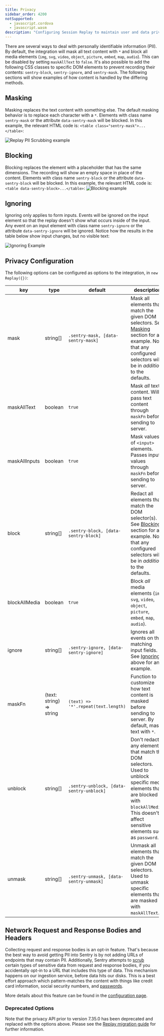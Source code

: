 ```yaml
---
title: Privacy
sidebar_order: 4200
notSupported:
  - javascript.cordova
  - javascript.wasm
description: "Configuring Session Replay to maintain user and data privacy."
---
```


<Include name="beta-note-session-replay.mdx" />

There are several ways to deal with personally identifiable information (PII). By default, the integration will mask all text content with `*` and block all media elements (`img`, `svg`, `video`, `object`, `picture`, `embed`, `map`, `audio`). This can be disabled by setting `maskAllText` to `false`. It's also possible to add the following CSS classes to specific DOM elements to prevent recording their contents: `sentry-block`, `sentry-ignore`, and `sentry-mask`. The following sections will show examples of how content is handled by the differing methods.

## Masking

Masking replaces the text content with something else. The default masking behavior is to replace each character with a `*`. Elements with class name `sentry-mask` or the attribute `data-sentry-mask` will be blocked. In this example, the relevant HTML code is: `<table class="sentry-mask">...</table>`:

![Replay PII Scrubbing example](masking.png)

## Blocking

Blocking replaces the element with a placeholder that has the same dimensions. The recording will show an empty space in place of the content. Elements with class name `sentry-block` or the attribute `data-sentry-block` will be blocked. In this example, the relevant HTML code is: `<table data-sentry-block>...</table>`:
![Blocking example](./blocking.png)

## Ignoring

Ignoring only applies to form inputs. Events will be ignored on the input element so that the replay doesn't show what occurs inside of the input. Any event on an input element with class name `sentry-ignore` or the attribute `data-sentry-ignore` will be ignored. Notice how the results in the table below show input changes, but no visible text:

![Ignoring Example](./ignoring.gif)

## Privacy Configuration

The following options can be configured as options to the integration, in `new Replay({})`:

| key           | type                     | default                                  | description                                                                                                                                                                                       |
| ------------- | ------------------------ | ---------------------------------------- | ------------------------------------------------------------------------------------------------------------------------------------------------------------------------------------------------- |
| mask          | string[]                 | `.sentry-mask, [data-sentry-mask]`       | Mask all elements that match the given DOM selectors. See [Masking](#masking) section for an example. Note that any configured selectors will be in _addition_ to the defaults.                   |
| maskAllText   | boolean                  | `true`                                   | Mask _all_ text content. Will pass text content through `maskFn` before sending to server.                                                                                                        |
| maskAllInputs | boolean                  | `true`                                   | Mask values of `<input>` elements. Passes input values through `maskFn` before sending to server.                                                                                                 |
| block         | string[]                 | `.sentry-block, [data-sentry-block]`     | Redact all elements that match the DOM selector(s). See [Blocking](#blocking) section for an example. Note that any configured selectors will be in _addition_ to the defaults.                   |
| blockAllMedia | boolean                  | `true`                                   | Block _all_ media elements (`img`, `svg`, `video`, `object`, `picture`, `embed`, `map`, `audio`).                                                                                                 |
| ignore        | string[]                 | `.sentry-ignore, [data-sentry-ignore]`   | Ignores all events on the matching input fields. See [Ignoring](#ignoring) above for an example.                                                                                                  |
| maskFn        | (text: string) => string | `(text) => '*'.repeat(text.length)`      | Function to customize how text content is masked before sending to server. By default, masks text with `*`.                                                                                       |
| unblock       | string[]                 | `.sentry-unblock, [data-sentry-unblock]` | Don't redact any elements that match the DOM selectors. Used to unblock specific media elements that are blocked with `blockAllMedia`. This doesn't affect sensitive elements such as `password`. |
| unmask        | string[]                 | `.sentry-unmask, [data-sentry-unmask]`   | Unmask all elements that match the given DOM selectors. Used to unmask specific elements that are masked with `maskAllText`.                                                                      |

## Network Request and Response Bodies and Headers

Collecting request and response bodies is an opt-in feature. That's because the best way to avoid getting PII into Sentry is by not adding URLs of endpoints that may contain PII.
Additionally, Sentry attempts to [scrub](/product/data-management-settings/scrubbing/server-side-scrubbing/) certain types of sensitive data from request and response bodies, if you accidentally opt-in to a URL that includes this type of data. This mechanism happens on our ingestion service, before data hits our disks. This is a best effort approach which pattern-matches the content with things like credit card information, social security numbers, and [passwords](https://github.com/search?q=repo%3Agetsentry%2Frelay%20PASSWORD_KEY_REGEX&type=code).

More details about this feature can be found in the [configuration page](/platforms/javascript/session-replay/configuration/#network-details).

### Deprecated Options

Note that the privacy API prior to version 7.35.0 has been deprecated and replaced with the options above. Please see the [Replay migration guide](https://github.com/getsentry/sentry-javascript/blob/master/packages/replay/MIGRATION.md#upgrading-replay-from-7340-to-7350---6645) for further information.
